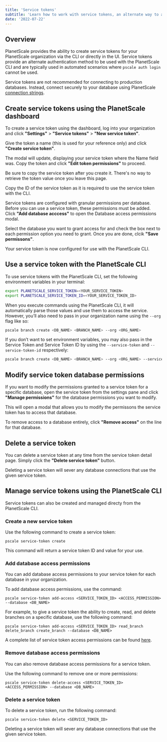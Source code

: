 ```yaml
---
title: 'Service tokens'
subtitle: 'Learn how to work with service tokens, an alternate way to autheticate with PlanetScale using the CLI.'
date: '2022-07-22'
---
```



## Overview

PlanetScale provides the ability to create service tokens for your PlanetScale organization via the CLI or directly in the UI. Service tokens provide an alternate authentication method to be used with the PlanetScale CLI and are typically used in automated scenarios where `pscale auth login` cannot be used.

<InfoBlock type='warning'>
  Service tokens are not recommended for connecting to production databases. Instead, connect securely to your database
  using PlanetScale <a href='/docs/concepts/connection-strings'>connection strings</a>.
</InfoBlock>

## Create service tokens using the PlanetScale dashboard

To create a service token using the dashboard, log into your organization and click **"Settings"** > **"Service tokens"** > **"New service token"**.

<ImageBlock alt='Service token settings page' src={settings} />

Give the token a name (this is used for your reference only) and click **"Create service token"**.

<ImageBlock alt='New service token pop-up modal' src={modal} />

The modal will update, displaying your service token where the Name field was. Copy the token and click **"Edit token permissions"** to proceed.

<InfoBlock type='tip'>
  Be sure to copy the service token after you create it. There's no way to retrieve the token value once you leave this page.
</InfoBlock>

<ImageBlock alt='Service token detail page' src={serviceToken} />

Copy the ID of the service token as it is required to use the service token with the CLI. 

Service tokens are configured with granular permissions per database. Before you can use a service token, these permissions must be added. Click **"Add database acccess"** to open the Database access permissions modal.

<ImageBlock alt="The service token configuration view." src={serviceTokenConfigView} />

Select the database you want to grant access for and check the box next to each permission option you need to grant. Once you are done, clcik **"Save permissons"**.

<ImageBlock alt="The Database access permissions modal." src={dbAccessPerms} />

Your service token is now configured for use with the PlanetScale CLI.

## Use a service token with the PlanetScale CLI

To use service tokens with the PlanetScale CLI, set the following environment variables in your terminal:

```bash
export PLANETSCALE_SERVICE_TOKEN=<YOUR_SERVICE_TOKEN>
export PLANETSCALE_SERVICE_TOKEN_ID=<YOUR_SERVICE_TOKEN_ID>
```

When you execute commands using the PlanetScale CLI, it will automatically parse those values and use them to access the service. However, you’ll also need to pass in your organization name using the `--org` flag like so:

```bash
pscale branch create <DB_NAME> <BRANCH_NAME> --org <ORG_NAME>
```

If you don’t want to set environment variables, you may also pass in the Service Token and Service Token ID by using the `--service-token` and `--service-token-id` respectively:

```bash
pscale branch create <DB_NAME> <BRANCH_NAME> --org <ORG_NAME> --service-token <SERVICE_TOKEN> --service-token-id <SERVICE_TOKEN_ID>
```

## Modify service token database permissions

If you want to modify the permissions granted to a service token for a specific database, open the service token from the settings pane and click **"Manage permissions"** for the database permissions you want to modify.

<ImageBlock alt="The location of the Manage permissions option." src={modifyDbPerms} />

This will open a modal that allows you to modify the permissons the service token has to access that database.

<ImageBlock alt="The Database access permissions modal while modifying permissions." src={modifyDbPermsModal} />

To remove access to a database entirely, click **"Remove access"** on the line for that database.

<ImageBlock alt="Remove database access for a service token." src={removeAccess} />

## Delete a service token

You can delete a service token at any time from the service token detail page. Simply click the **"Delete service token"** button.

<ImageBlock alt="Delete service token." src={deleteToken} />

Deleting a service token will sever any database connections that use the given service token.

## Manage service tokens using the PlanetScale CLI

Service tokens can also be created and managed directy from the PlanetScale CLI.

### Create a new service token

Use the following command to create a service token:

```
pscale service-token create
```

This command will return a service token ID and value for your use.

### Add database access permissions

You can add database access permissions to your service token for each database in your organization.

To add database access permissions, use the command:

```
pscale service-token add-access <SERVICE_TOKEN_ID> <ACCESS_PERMISSION> --database <DB_NAME>
```

For example, to give a service token the ability to create, read, and delete branches on a specific database, use the following command:

```
pscale service-token add-access <SERVICE_TOKEN_ID> read_branch delete_branch create_branch --database <DB_NAME>
```

A complete list of service token access permissions can be found [here](/docs/reference/planetscale-cli#service-tokens-in-organizations).

### Remove database access permissions

You can also remove database access permissions for a service token.

Use the following command to remove one or more permissions:

```
pscale service-token delete-access <SERVICE_TOKEN_ID> <ACCESS_PERMISSION> --database <DB_NAME>
```

### Delete a service token

To delete a service token, run the following command:

```
pscale service-token delete <SERVICE_TOKEN_ID>
```

Deleting a service token will sever any database connections that use the given service token.
